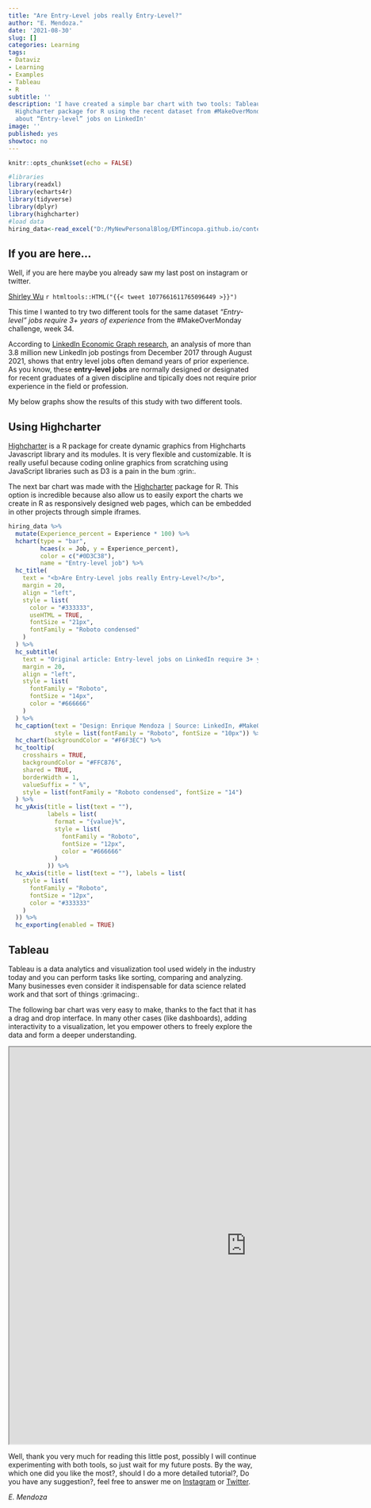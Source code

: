 ```yaml
---
title: "Are Entry-Level jobs really Entry-Level?"
author: "E. Mendoza."
date: '2021-08-30'
slug: []
categories: Learning
tags:
- Dataviz
- Learning
- Examples
- Tableau
- R
subtitle: ''
description: 'I have created a simple bar chart with two tools: Tableau public and
  Highcharter package for R using the recent dataset from #MakeOverMonday challenge
  about “Entry-level” jobs on LinkedIn'
image: ''
published: yes
showtoc: no
---
```



```r
knitr::opts_chunk$set(echo = FALSE)

#libraries
library(readxl)
library(echarts4r)
library(tidyverse)
library(dplyr)
library(highcharter)
#load data
hiring_data<-read_excel("D:/MyNewPersonalBlog/EMTincopa.github.io/content/post/2021-08-30-entry-level-jobs-on-linkedin-require-3-years-of-experience/Entry-Level LinkedIn Jobs.xlsx", sheet = 1)
```


## If you are here...

Well, if you are here maybe you already saw my last post on instagram or twitter.

[Shirley Wu](https://twitter.com/sxywu)
`r htmltools::HTML("{{< tweet 1077661611765096449 >}}")`

This time I wanted to try two different tools for the same dataset _*"Entry-level" jobs require 3+ years of experience*_ from the #MakeOverMonday challenge, week 34.

According to [LinkedIn Economic Graph research](https://www.linkedin.com/pulse/hirings-new-red-line-why-newcomers-cant-land-35-jobs-george-anders/), an analysis of more than 3.8 million new LinkedIn job postings from December 2017 through August 2021, shows that entry level jobs often demand years of prior experience. As you know, these **entry-level jobs** are normally designed or designated for recent graduates of a given discipline and tipically does not require prior experience in the field or profession.

My below graphs show the results of this study with two different tools.

## Using Highcharter

[Highcharter](https://jkunst.com/highcharter/) is a R package for create dynamic graphics from Highcharts Javascript library and its modules. It is very flexible and customizable. It is really useful because coding online graphics from scratching using JavaScript libraries such as D3 is a pain in the bum :grin:.

The next bar chart was made with the [Highcharter](https://jkunst.com/highcharter/) package for R. This option is incredible because also allow us to easily export the charts we create in R as responsively designed web pages, which can be embedded in other projects through simple iframes.

```r

hiring_data %>%
  mutate(Experience_percent = Experience * 100) %>%
  hchart(type = "bar",
         hcaes(x = Job, y = Experience_percent),
         color = c("#0D3C38"),
         name = "Entry-level job") %>%
  hc_title(
    text = "<b>Are Entry-Level jobs really Entry-Level?</b>",
    margin = 20,
    align = "left",
    style = list(
      color = "#333333",
      useHTML = TRUE,
      fontSize = "21px",
      fontFamily = "Roboto condensed"
    )
  ) %>%
  hc_subtitle(
    text = "Original article: Entry-level jobs on LinkedIn require 3+ years of experience",
    margin = 20,
    align = "left",
    style = list(
      fontFamily = "Roboto",
      fontSize = "14px",
      color = "#666666"
    )
  ) %>%
  hc_caption(text = "Design: Enrique Mendoza | Source: LinkedIn, #MakeOverMonday week 34, 2021",
             style = list(fontFamily = "Roboto", fontSize = "10px")) %>%
  hc_chart(backgroundColor = "#F6F3EC") %>%
  hc_tooltip(
    crosshairs = TRUE,
    backgroundColor = "#FFC876",
    shared = TRUE,
    borderWidth = 1,
    valueSuffix = " %",
    style = list(fontFamily = "Roboto condensed", fontSize = "14")
  ) %>%
  hc_yAxis(title = list(text = ""),
           labels = list(
             format = "{value}%",
             style = list(
               fontFamily = "Roboto",
               fontSize = "12px",
               color = "#666666"
             )
           )) %>%
  hc_xAxis(title = list(text = ""), labels = list(
    style = list(
      fontFamily = "Roboto",
      fontSize = "12px",
      color = "#333333"
    )
  )) %>%
  hc_exporting(enabled = TRUE)

```

## Tableau

Tableau is a data analytics and visualization tool used widely in the industry today and you can perform tasks like sorting, comparing and analyzing. Many businesses even consider it indispensable for data science related work and that sort of things :grimacing:. 

The following bar chart was very easy to make, thanks to the fact that it has a drag and drop interface. In many other cases (like dashboards), adding interactivity to a visualization, let you empower others to freely explore the data and form a deeper understanding. 

<iframe src="https://public.tableau.com/views/MakeOverMondayweek342021-Entry-leveljobsonLinkedInrequire3yearsofexperience/Dashboard1?:showVizHome=no&:embed=true"
 width="955" height="800"></iframe>
 
Well, thank you very much for reading this little post, possibly I will continue experimenting with both tools, so just wait for my future posts. By the way, which one did you like the most?, should I do a more detailed tutorial?, Do you have any suggestion?, feel free to answer me on [Instagram](instagram.com/datavizadventure/) or [Twitter](https://twitter.com/DatavizAdventuR).

 
*E. Mendoza*
